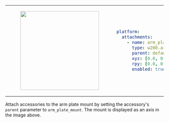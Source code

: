 <table>
<tr>
<td>
<center>
<figure>
    <img src={require("./img/arm_mount.png").default} width="250" />
</figure>
</center>
</td>
<td>

```yaml
platform:
  attachments:
    - name: arm_plate
      type: w200.arm_plate
      parent: default_mount
      xyz: [0.0, 0.0, 0.0]
      rpy: [0.0, 0.0, 0.0]
      enabled: true
```

</td>
</tr>
</table>

Attach accessories to the arm plate mount by setting the accessory's `parent` parameter to `arm_plate_mount`. The mount is displayed as an axis in the image above.
